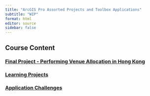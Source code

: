 ```yaml
---
title: "ArcGIS Pro Assorted Projects and Toolbox Applications"
subtitle: "WIP"
format: html
editor: source
sidebar: false
---
```


::: {.callout-tip appearance="minimal"}

## Course Content

###   [Final Project - Performing Venue Allocation in Hong Kong](FinalProposal.html)

###   [Learning Projects](LearningProjectOverview.html)

###   [Application Challenges](ApplicationChallengesOverview.html)


:::

